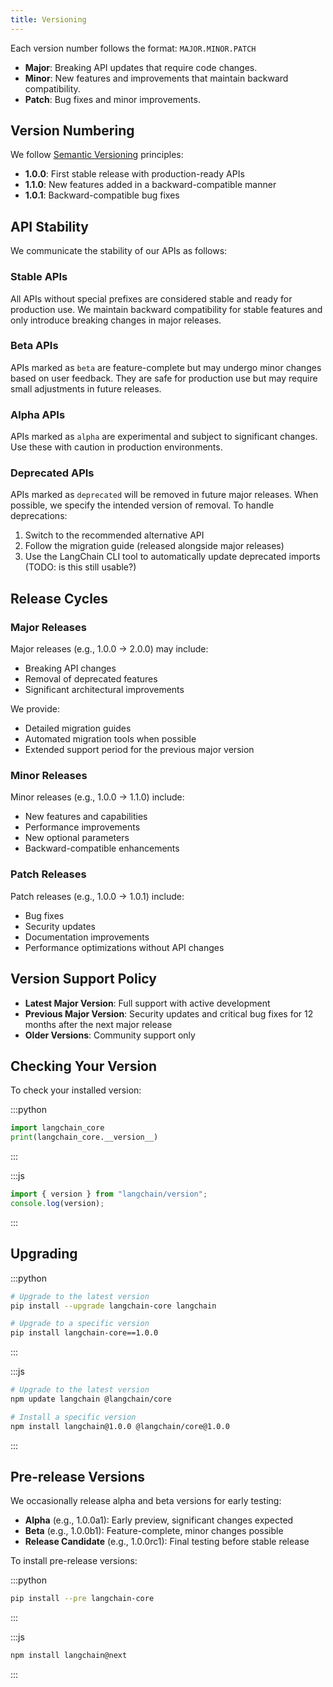 ```yaml
---
title: Versioning
---
```


Each version number follows the format: `MAJOR.MINOR.PATCH`

- **Major**: Breaking API updates that require code changes.
- **Minor**: New features and improvements that maintain backward compatibility.
- **Patch**: Bug fixes and minor improvements.

## Version Numbering

We follow [Semantic Versioning](https://semver.org/) principles:

- **1.0.0**: First stable release with production-ready APIs
- **1.1.0**: New features added in a backward-compatible manner
- **1.0.1**: Backward-compatible bug fixes

## API Stability

We communicate the stability of our APIs as follows:

### Stable APIs

All APIs without special prefixes are considered stable and ready for production use. We maintain backward compatibility for stable features and only introduce breaking changes in major releases.

### Beta APIs

APIs marked as `beta` are feature-complete but may undergo minor changes based on user feedback. They are safe for production use but may require small adjustments in future releases.

### Alpha APIs

APIs marked as `alpha` are experimental and subject to significant changes. Use these with caution in production environments.

### Deprecated APIs

APIs marked as `deprecated` will be removed in future major releases. When possible, we specify the intended version of removal. To handle deprecations:

1. Switch to the recommended alternative API
2. Follow the migration guide (released alongside major releases)
3. Use the LangChain CLI tool to automatically update deprecated imports (TODO: is this still usable?)

## Release Cycles

### Major Releases

Major releases (e.g., 1.0.0 → 2.0.0) may include:
- Breaking API changes
- Removal of deprecated features
- Significant architectural improvements

We provide:
- Detailed migration guides
- Automated migration tools when possible
- Extended support period for the previous major version

### Minor Releases

Minor releases (e.g., 1.0.0 → 1.1.0) include:
- New features and capabilities
- Performance improvements
- New optional parameters
- Backward-compatible enhancements

### Patch Releases

Patch releases (e.g., 1.0.0 → 1.0.1) include:
- Bug fixes
- Security updates
- Documentation improvements
- Performance optimizations without API changes

## Version Support Policy

- **Latest Major Version**: Full support with active development
- **Previous Major Version**: Security updates and critical bug fixes for 12 months after the next major release
- **Older Versions**: Community support only

## Checking Your Version

To check your installed version:

:::python
```python
import langchain_core
print(langchain_core.__version__)
```
:::

:::js
```javascript
import { version } from "langchain/version";
console.log(version);
```
:::

## Upgrading

:::python
```bash
# Upgrade to the latest version
pip install --upgrade langchain-core langchain

# Upgrade to a specific version
pip install langchain-core==1.0.0
```
:::

:::js
```bash
# Upgrade to the latest version
npm update langchain @langchain/core

# Install a specific version
npm install langchain@1.0.0 @langchain/core@1.0.0
```
:::

## Pre-release Versions

We occasionally release alpha and beta versions for early testing:

- **Alpha** (e.g., 1.0.0a1): Early preview, significant changes expected
- **Beta** (e.g., 1.0.0b1): Feature-complete, minor changes possible
- **Release Candidate** (e.g., 1.0.0rc1): Final testing before stable release

To install pre-release versions:

:::python
```bash
pip install --pre langchain-core
```
:::

:::js
```bash
npm install langchain@next
```
:::

